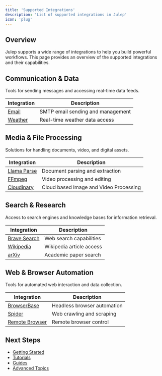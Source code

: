```yaml
---
title: 'Supported Integrations'
description: 'List of supported integrations in Julep'
icon: 'plug'
---
```


## Overview

Julep supports a wide range of integrations to help you build powerful workflows. This page provides an overview of the supported integrations and their capabilities.

## Communication & Data

Tools for sending messages and accessing real-time data feeds.

| Integration | Description |
|------------|-------------|
| [Email](/docs/integrations/communication_data/email) | SMTP email sending and management |
| [Weather](/docs/integrations/communication_data/weather) | Real-time weather data access |

## Media & File Processing

Solutions for handling documents, video, and digital assets.

| Integration | Description |
|------------|-------------|
| [Llama Parse](/docs/integrations/media_file_processing/llama-parse) | Document parsing and extraction|
| [FFmpeg](/docs/integrations/media_file_processing/ffmpeg) | Video processing and editing |
| [Cloudinary](/docs/integrations/media_file_processing/cloudinary) | Cloud based Image and Video Processing |

## Search & Research

Access to search engines and knowledge bases for information retrieval.

| Integration | Description |
|------------|-------------|
| [Brave Search](/docs/integrations/search_research/brave-search) | Web search capabilities |
| [Wikipedia](/docs/integrations/search_research/wikipedia) | Wikipedia article access |
| [arXiv](/docs/integrations/search_research/arxiv) | Academic paper search |

## Web & Browser Automation

Tools for automated web interaction and data collection.

| Integration | Description |
|------------|-------------|
| [BrowserBase](/docs/integrations/web_browser_automation/browserbase) | Headless browser automation |
| [Spider](/docs/integrations/web_browser_automation/spider) | Web crawling and scraping |
| [Remote Browser](/docs/integrations/web_browser_automation/remote_browser) | Remote browser control |

## Next Steps

- [Getting Started](/docs/getting-started)
- [Tutorials](/docs/tutorials)
- [Guides](/docs/guides)
- [Advanced Topics](/docs/advanced)